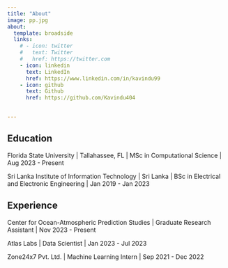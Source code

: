 ```yaml
---
title: "About"
image: pp.jpg
about:
  template: broadside
  links:
    # - icon: twitter
    #   text: Twitter
    #   href: https://twitter.com
    - icon: linkedin
      text: LinkedIn
      href: https://www.linkedin.com/in/kavindu99
    - icon: github
      text: Github
      href: https://github.com/Kavindu404
      

---
```


## Education

Florida State University | Tallahassee, FL | MSc in Computational Science | Aug 2023 - Present

Sri Lanka Institute of Information Technology | Sri Lanka | BSc in Electrical and Electronic Engineering | Jan 2019 - Jan 2023

## Experience

Center for Ocean-Atmospheric Prediction Studies | Graduate Research Assistant | Nov 2023 - Present

Atlas Labs | Data Scientist | Jan 2023 - Jul 2023

Zone24x7 Pvt. Ltd. | Machine Learning Intern | Sep 2021 - Dec 2022
